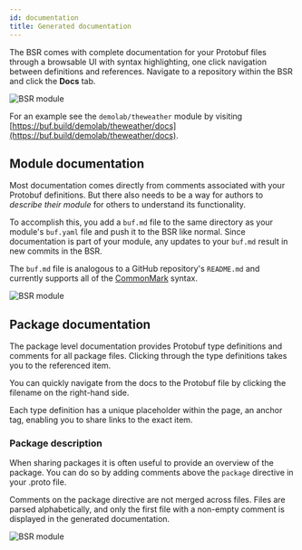 ```yaml
---
id: documentation
title: Generated documentation
---
```



The BSR comes with complete documentation for your Protobuf files through a
browsable UI with syntax highlighting, one click navigation between definitions
and references. Navigate to a repository within the BSR and click the **Docs**
tab.

<Image
  alt="BSR module"
  src="/img/bsr/gen_docs-3.png"
  caption="The documentation link in the BSR interface"
/>

For an example see the `demolab/theweather` module by visiting
[https://buf.build/demolab/theweather/docs](https://buf.build/demolab/theweather/docs).

## Module documentation

Most documentation comes directly from comments associated with your Protobuf
definitions. But there also needs to be a way for authors to _describe their
module_ for others to understand its functionality.

To accomplish this, you add a `buf.md` file to the same directory as your
module's `buf.yaml` file and push it to the BSR like normal. Since documentation
is part of your module, any updates to your `buf.md` result in new commits in
the BSR.

The `buf.md` file is analogous to a GitHub repository's `README.md` and
currently supports all of the [CommonMark](https://commonmark.org) syntax.

<Image
  alt="BSR module"
  src="/img/bsr/gen_docs-2.png"
  caption="Documentation generated from Markdown"
/>

## Package documentation

The package level documentation provides Protobuf type definitions and comments
for all package files. Clicking through the type definitions takes you to the
referenced item.

You can quickly navigate from the docs to the Protobuf file by clicking the
filename on the right-hand side.

Each type definition has a unique placeholder within the page, an anchor tag,
enabling you to share links to the exact item.

### Package description

When sharing packages it is often useful to provide an overview of the package.
You can do so by adding comments above the `package` directive in your .proto
file.

Comments on the package directive are not merged across files. Files are parsed
alphabetically, and only the first file with a non-empty comment is displayed in
the generated documentation.

<Image
  alt="BSR module"
  src="/img/bsr/gen_docs-1_v2.png"
  caption="Generated package documentation"
/>
